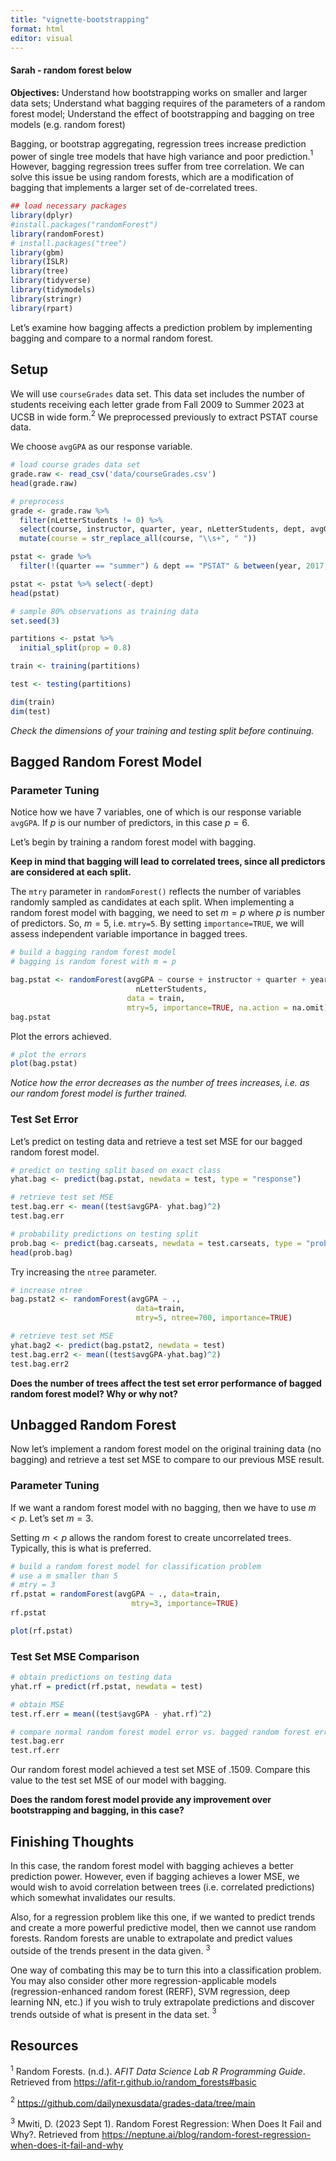 ```yaml
---
title: "vignette-bootstrapping"
format: html
editor: visual
---
```



#### Sarah - random forest below
__Objectives:__ Understand how bootstrapping works on smaller and larger data sets; Understand what bagging requires of the parameters of a random forest model; Understand the effect of bootstrapping and bagging on tree models (e.g. random forest)


Bagging, or bootstrap aggregating, regression trees increase prediction power of single tree models that have high variance and poor prediction.$^1$ However, bagging regression trees suffer from tree correlation. We can solve this issue be using random forests, which are a modification of bagging that implements a larger set of de-correlated trees.

```r
## load necessary packages
library(dplyr)
#install.packages("randomForest")
library(randomForest)
# install.packages("tree")
library(gbm)
library(ISLR)
library(tree)
library(tidyverse)
library(tidymodels)
library(stringr)
library(rpart)
```


Let's examine how bagging affects a prediction problem by implementing bagging and compare to a normal random forest.


## Setup

We will use `courseGrades` data set. This data set includes the number of students receiving each letter grade from Fall 2009 to Summer 2023 at UCSB in wide form.$^2$ We preprocessed previously to extract PSTAT course data.

We choose `avgGPA` as our response variable. 

```r
# load course grades data set
grade.raw <- read_csv('data/courseGrades.csv')
head(grade.raw)

# preprocess
grade <- grade.raw %>% 
  filter(nLetterStudents != 0) %>% 
  select(course, instructor, quarter, year, nLetterStudents, dept, avgGPA) %>%
  mutate(course = str_replace_all(course, "\\s+", " "))

pstat <- grade %>% 
  filter(!(quarter == "summer") & dept == "PSTAT" & between(year, 2017, 2022))

pstat <- pstat %>% select(-dept)
head(pstat)
```


```r
# sample 80% observations as training data
set.seed(3)

partitions <- pstat %>%
  initial_split(prop = 0.8)

train <- training(partitions)

test <- testing(partitions)

dim(train)
dim(test)
```
_Check the dimensions of your training and testing split before continuing._


## Bagged Random Forest Model

### Parameter Tuning
Notice how we have 7 variables, one of which is our response variable `avgGPA`. If $p$ is our number of predictors, in this case $p=6$.

Let's begin by training a random forest model with bagging.

__Keep in mind that bagging will lead to correlated trees, since all predictors are considered at each split.__

The `mtry` parameter in `randomForest()` reflects the number of variables randomly sampled as candidates at each split. When implementing a random forest model with bagging, we need to set $m=p$ where $p$ is number of predictors. So, $m=5$, i.e. `mtry=5`. By setting `importance=TRUE`, we will assess independent variable importance in bagged trees.

```r
# build a bagging random forest model
# bagging is random forest with m = p

bag.pstat <- randomForest(avgGPA ~ course + instructor + quarter + year +
                            nLetterStudents,
                          data = train,
                          mtry=5, importance=TRUE, na.action = na.omit)
bag.pstat
```
Plot the errors achieved.

```r
# plot the errors
plot(bag.pstat)
```

_Notice how the error decreases as the number of trees increases, i.e. as our random forest model is further trained._

### Test Set Error

Let's predict on testing data and retrieve a test set MSE for our bagged random forest model.

```r
# predict on testing split based on exact class
yhat.bag <- predict(bag.pstat, newdata = test, type = "response")

# retrieve test set MSE
test.bag.err <- mean((test$avgGPA- yhat.bag)^2)
test.bag.err
```

```r
# probability predictions on testing split
prob.bag <- predict(bag.carseats, newdata = test.carseats, type = "prob")
head(prob.bag)
```

Try increasing the `ntree` parameter.
```r
# increase ntree
bag.pstat2 <- randomForest(avgGPA ~ .,
                            data=train,
                            mtry=5, ntree=700, importance=TRUE)

# retrieve test set MSE
yhat.bag2 <- predict(bag.pstat2, newdata = test)
test.bag.err2 <- mean((test$avgGPA-yhat.bag)^2)
test.bag.err2
```

__Does the number of trees affect the test set error performance of bagged random forest model? Why or why not?__


## Unbagged Random Forest

Now let's implement a random forest model on the original training data (no bagging) and retrieve a test set MSE to compare to our previous MSE result.

### Parameter Tuning
If we want a random forest model with no bagging, then we have to use $m<p$. Let's set $m=3$.

Setting $m<p$ allows the random forest to create uncorrelated trees. Typically, this is what is preferred.

```r
# build a random forest model for classification problem
# use a m smaller than 5
# mtry = 3
rf.pstat = randomForest(avgGPA ~ ., data=train,
                           mtry=3, importance=TRUE)
rf.pstat
```

```r
plot(rf.pstat)
```

### Test Set MSE Comparison

```r
# obtain predictions on testing data
yhat.rf = predict(rf.pstat, newdata = test)

# obtain MSE
test.rf.err = mean((test$avgGPA - yhat.rf)^2)
```

```r
# compare normal random forest model error vs. bagged random forest error
test.bag.err
test.rf.err
```

Our random forest model achieved a test set MSE of .1509. Compare this value to the test set MSE of our model with bagging.

__Does the random forest model provide any improvement over bootstrapping and bagging, in this case?__


## Finishing Thoughts

In this case, the random forest model with bagging achieves a better prediction power. However, even if bagging achieves a lower MSE, we would wish to avoid correlation between trees (i.e. correlated predictions) which somewhat invalidates our results.

Also, for a regression problem like this one, if we wanted to predict trends and create a more powerful predictive model, then we cannot use random forests. Random forests are unable to extrapolate and predict values outside of the trends present in the data given. $^3$

One way of combating this may be to turn this into a classification problem. You may also consider other more regression-applicable models (regression-enhanced random forest (RERF), SVM regression, deep learning NN, etc.) if you wish to truly extrapolate predictions and discover trends outside of what is present in the data set. $^3$



## Resources
$^1$ Random Forests. (n.d.). _AFIT Data Science Lab R Programming Guide_. Retrieved from [https://afit-r.github.io/random_forests#basic](https://afit-r.github.io/random_forests#basic)

$^2$ [https://github.com/dailynexusdata/grades-data/tree/main](https://github.com/dailynexusdata/grades-data/tree/main)


$^3$ Mwiti, D. (2023 Sept 1). Random Forest Regression: When Does It Fail and Why?. Retrieved from [https://neptune.ai/blog/random-forest-regression-when-does-it-fail-and-why](https://neptune.ai/blog/random-forest-regression-when-does-it-fail-and-why)







